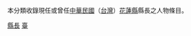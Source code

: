 {{Catnav|頁面分類|人物|職業|縣長}}
{{Catnav|頁面分類|人物|各職業人物|政治人物|縣長}}

{{catmore}}

本分類收錄現任或曾任[[中華民國|中華民國]]（[[台灣|台灣]]）[[花蓮縣|花蓮縣]]縣長之人物條目。

[[Category:花蓮縣政治人物|縣長]]
[[Category:中華民國縣長|臺]]